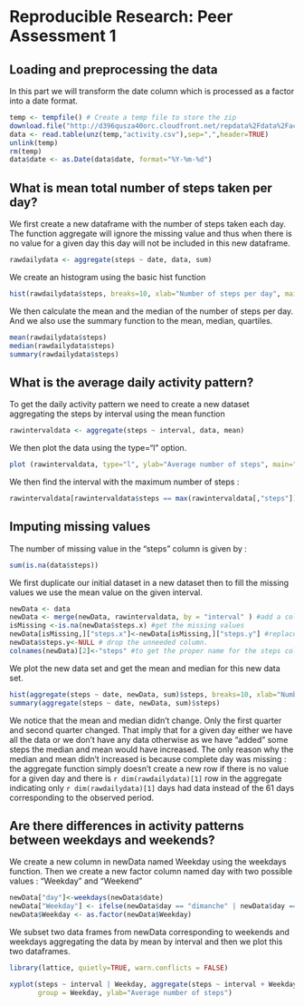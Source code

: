 # Reproducible Research: Peer Assessment 1


## Loading and preprocessing the data

In this part we will transform the date column which is processed as a factor into a date format.

```r

temp <- tempfile() # Create a temp file to store the zip
download.file("http://d396qusza40orc.cloudfront.net/repdata%2Fdata%2Factivity.zip",temp)
data <- read.table(unz(temp,"activity.csv"),sep=",",header=TRUE)
unlink(temp)
rm(temp)
data$date <- as.Date(data$date, format="%Y-%m-%d")

```



## What is mean total number of steps taken per day?

We first create a new dataframe with the number of steps taken each day.
The function aggregate will ignore the missing value and thus when there is no value for a given day this day will not be included in this new dataframe.


```r

rawdailydata <- aggregate(steps ~ date, data, sum)


```

We create an histogram using the basic hist function

```r

hist(rawdailydata$steps, breaks=10, xlab="Number of steps per day", main="Number of steps per day")

```

We then calculate the mean and the median of the number of steps per day.
And we also use the summary function to the mean, median, quartiles.

```r

mean(rawdailydata$steps)
median(rawdailydata$steps)
summary(rawdailydata$steps)

```

## What is the average daily activity pattern?

To get the daily activity pattern we need to create a new dataset aggregating the steps by interval using the mean function

```r

rawintervaldata <- aggregate(steps ~ interval, data, mean)

```

We then plot the data using the type="l" option.

```r

plot (rawintervaldata, type="l", ylab="Average number of steps", main="Average number of steps per interval")

```

We then find the interval with the maximum number of steps :

```r

rawintervaldata[rawintervaldata$steps == max(rawintervaldata[,"steps"]),][,"interval"]

```
## Imputing missing values

The number of missing value in the "steps" column is given by :

```r

sum(is.na(data$steps))

```

We first duplicate our initial dataset in a new dataset then to fill the missing values we use the mean value on the given interval.

```r

newData <- data
newData <- merge(newData, rawintervaldata, by = "interval" ) #add a column with the mean of number of steps for this interval
isMissing <-is.na(newData$steps.x) #get the missing values
newData[isMissing,]["steps.x"]<-newData[isMissing,]["steps.y"] #replace the missing values with the mean
newData$steps.y<-NULL # drop the unneeded column.
colnames(newData)[2]<-"steps" #to get the proper name for the steps column.

```

We plot the new data set and get the mean and median for this new data set.
```r

hist(aggregate(steps ~ date, newData, sum)$steps, breaks=10, xlab="Number of steps per day", main="Number of steps per day")
summary(aggregate(steps ~ date, newData, sum)$steps)

```

We notice that the mean and median didn't change. Only the first quarter and second quarter changed. That imply that for a given day either we have all the data or we don't have any data otherwise as we have "added" some steps the median and mean would have increased. The only reason why the median and mean didn't increased is because complete day was missing : the aggregate function simply doesn't create a new row if there is no value for a given day and there is `r dim(rawdailydata)[1]` row in the aggregate indicating only `r dim(rawdailydata)[1]` days had data instead of the 61 days corresponding to the observed period. 

## Are there differences in activity patterns between weekdays and weekends?

We create a new column in newData named Weekday using the weekdays function. Then we create a new factor column named day with two possible values : "Weekday" and "Weekend"

```r

newData["day"]<-weekdays(newData$date)
newData["Weekday"] <- ifelse(newData$day == "dimanche" | newData$day == "samedi" , "Weekend", "Weekday") #Dimanche and Samedi are Sunday and Saturday in french. Weekdays give me results in french...
newData$Weekday <- as.factor(newData$Weekday)

```

We subset two data frames from newData corresponding to weekends and weekdays aggregating the data by mean by interval and then we plot this two dataframes. 

```r

library(lattice, quietly=TRUE, warn.conflicts = FALSE)

xyplot(steps ~ interval | Weekday, aggregate(steps ~ interval + Weekday, newData, FUN = mean), layout=c(1,2), type ="l",
       group = Weekday, ylab="Average number of steps")


```